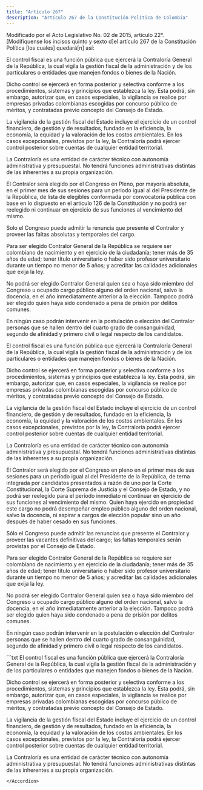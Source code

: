 ```yaml
---
title: "Artículo 267"
description: "Artículo 267 de la Constitución Política de Colombia"
---
```


<Warning>Modificado por el Acto Legislativo No. 02 de 2015, artículo 22°. [Modifíquense los incisos quinto y sexto d]el artículo 267 de la Constitución Política [los cuales] quedará[n] así: </Warning>

El control fiscal es una función pública que ejercerá la Contraloría General de la República, la cual vigila la gestión fiscal de la administración y de los particulares o entidades que manejen fondos o bienes de la Nación.

Dicho control se ejercerá en forma posterior y selectiva conforme a los procedimientos, sistemas y principios que establezca la ley. Esta podrá, sin embargo, autorizar que, en casos especiales, la vigilancia se realice por empresas privadas colombianas escogidas por concurso público de méritos, y contratadas previo concepto del Consejo de Estado.

La vigilancia de la gestión fiscal del Estado incluye el ejercicio de un control financiero, de gestión y de resultados, fundado en la eficiencia, la economía, la equidad y la valoración de los costos ambientales. En los casos excepcionales, previstos por la ley, la Contraloría podrá ejercer control posterior sobre cuentas de cualquier entidad territorial.

La Contraloría es una entidad de carácter técnico con autonomía administrativa y presupuestal. No tendrá funciones administrativas distintas de las inherentes a su propia organización.

El Contralor será elegido por el Congreso en Pleno, por mayoría absoluta, en el primer mes de sus sesiones para un periodo igual al del Presidente de la República, de lista de elegibles conformada por convocatoria pública con base en lo dispuesto en el artículo 126 de la Constitución y no podrá ser reelegido ni continuar en ejercicio de sus funciones al vencimiento del mismo.

Solo el Congreso puede admitir la renuncia que presente el Contralor y proveer las faltas absolutas y temporales del cargo.
 
Para ser elegido Contralor General de la República se requiere ser colombiano de nacimiento y en ejercicio de la ciudadanía; tener más de 35 años de edad; tener título universitario o haber sido profesor universitario durante un tiempo no menor de 5 años; y acreditar las calidades adicionales que exija la ley.

No podrá ser elegido Contralor General quien sea o haya sido miembro del Congreso u ocupado cargo público alguno del orden nacional, salvo la docencia, en el año inmediatamente anterior a la elección. Tampoco podrá ser elegido quien haya sido condenado a pena de prisión por delitos comunes. 

En ningún caso podrán intervenir en la postulación o elección del Contralor personas que se hallen dentro del cuarto grado de consanguinidad, segundo de afinidad y primero civil o legal respecto de los candidatos. 

<Accordion title="Artículo modificado 13/06/1991:">

El control fiscal es una función pública que ejercerá la Contraloría General de la República, la cual vigila la gestión fiscal de la administración y de los particulares o entidades que manejen fondos o bienes de la Nación.

Dicho control se ejercerá en forma posterior y selectiva conforme a los procedimientos, sistemas y principios que establezca la ley. Esta podrá, sin embargo, autorizar que, en casos especiales, la vigilancia se realice por empresas privadas colombianas escogidas por concurso público de méritos, y contratadas previo concepto del Consejo de Estado.

La vigilancia de la gestión fiscal del Estado incluye el ejercicio de un control financiero, de gestión y de resultados, fundado en la eficiencia, la economía, la equidad y la valoración de los costos ambientales. En los casos excepcionales, previstos por la ley, la Contraloría podrá ejercer control posterior sobre cuentas de cualquier entidad territorial.

La Contraloría es una entidad de carácter técnico con autonomía administrativa y presupuestal. No tendrá funciones administrativas distintas de las inherentes a su propia organización.

El Contralor será elegido por el Congreso en pleno en el primer mes de sus sesiones para un período igual al del Presidente de la República, de terna integrada por candidatos presentados a razón de uno por la Corte Constitucional, la Corte Suprema de Justicia y el Consejo de Estado, y no podrá ser reelegido para el período inmediato ni continuar en ejercicio de sus funciones al vencimiento del mismo. Quien haya ejercido en propiedad este cargo no podrá desempeñar empleo público alguno del orden nacional, salvo la docencia, ni aspirar a cargos de elección popular sino un año después de haber cesado en sus funciones.

Sólo el Congreso puede admitir las renuncias que presente el Contralor y proveer las vacantes definitivas del cargo; las faltas temporales serán provistas por el Consejo de Estado.

Para ser elegido Contralor General de la República se requiere ser colombiano de nacimiento y en ejercicio de la ciudadanía; tener más de 35 años de edad; tener título universitario o haber sido profesor universitario durante un tiempo no menor de 5 años; y acreditar las calidades adicionales que exija la ley.

No podrá ser elegido Contralor General quien sea o haya sido miembro del Congreso u ocupado cargo público alguno del orden nacional, salvo la docencia, en el año inmediatamente anterior a la elección. Tampoco podrá ser elegido quien haya sido condenado a pena de prisión por delitos comunes. 

En ningún caso podrán intervenir en la postulación o elección del Contralor personas que se hallen dentro del cuarto grado de consanguinidad, segundo de afinidad y primero civil o legal respecto de los candidatos. 

</Accordion>

<Accordion title="Artículo original antes de la modificación:">
```txt
El control fiscal es una función pública que ejercerá la Contraloría General de la República, la cual vigila la gestión fiscal de la administración y de los particulares o entidades que manejen fondos o bienes de la Nación.

Dicho control se ejercerá en forma posterior y selectiva conforme a los procedimientos, sistemas y principios que establezca la ley. Esta podrá, sin embargo, autorizar que, en casos especiales, la vigilancia se realice por empresas privadas colombianas escogidas por concurso público de méritos, y contratadas previo concepto del Consejo de Estado.

La vigilancia de la gestión fiscal del Estado incluye el ejercicio de un control financiero, de gestión y de resultados, fundado en la eficiencia, la economía, la equidad y la valoración de los costos ambientales. En los casos excepcionales, previstos por la ley, la Contraloría podrá ejercer control posterior sobre cuentas de cualquier entidad territorial.

La Contraloría es una entidad de carácter técnico con autonomía administrativa y presupuestal. No tendrá funciones administrativas distintas de las inherentes a su propia organización.
```
</Accordion>
